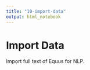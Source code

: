 ```yaml
---
title: "10-import-data"
output: html_notebook
---
```


# Import Data

Import full text of Equus for NLP. 

